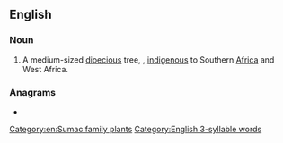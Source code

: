 ==English==
{{wikipedia}}

===Noun===
{{en-noun}}

# A medium-sized [[dioecious]] tree, {{taxlink|Sclerocarya birrea|species|noshow=1}}, [[indigenous]] to Southern [[Africa]] and West Africa.

===Anagrams===
* {{anagrams|en|alarum}}

[[Category:en:Sumac family plants]]
[[Category:English 3-syllable words]]